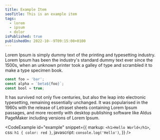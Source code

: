 ```yaml
---
title: Example Item
seoTitle: This is an example item
tags:
  - lorem
  - ipsum
  - dolor
isPublished: true
publishedOn: 2022-10--9T09:15:00+0100
---
```

Lorem Ipsum is simply dummy text of the printing and typesetting industry. Lorem Ipsum has been the industry's standard dummy text ever since the 1500s, when an unknown printer took a galley of type and scrambled it to make a type specimen book.

```javascript
const foo = 'bar';
const alpha = `beta${foo}`;
const bool = true;
```
It has survived not only five centuries, but also the leap into electronic typesetting, remaining essentially unchanged. It was popularised in the 1960s with the release of Letraset sheets containing Lorem Ipsum passages, and more recently with desktop publishing software like Aldus PageMaker including versions of Lorem Ipsum.


<CodeExample
  id="example"
  snippet={{
    markup: `<h1>Hello World</h1>`,
    css: `h1 { color: red }`,
    javascript: `console.log('Hello')`,
  }}
/>